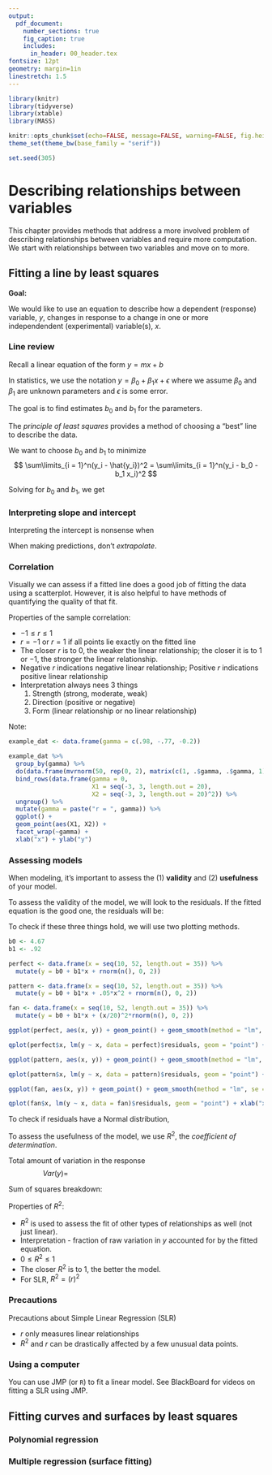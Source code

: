 ```yaml
---
output: 
  pdf_document:
    number_sections: true
    fig_caption: true
    includes:
      in_header: 00_header.tex
fontsize: 12pt
geometry: margin=1in
linestretch: 1.5
---
```


```r
library(knitr)
library(tidyverse)
library(xtable)
library(MASS)

knitr::opts_chunk$set(echo=FALSE, message=FALSE, warning=FALSE, fig.height = 2)
theme_set(theme_bw(base_family = "serif"))

set.seed(305)
```

\setcounter{section}{3}

# Describing relationships between variables

This chapter provides methods that address a more involved problem of describing relationships between variables and require more computation. We start with relationships between two variables and move on to more.

## Fitting a line by least squares

**Goal:**

\vspace{.2in}

We would like to use an equation to describe how a dependent (response) variable, $y$, changes in response to a change in one or more independendent (experimental) variable(s), $x$.

### Line review 

Recall a linear equation of the form $y = mx + b$

\vspace{.25in}

In statistics, we use the notation $y = \beta_0 + \beta_1 x + \epsilon$ where we assume $\beta_0$ and $\beta_1$ are unknown parameters and $\epsilon$ is some error.

\vspace{.25in}

The goal is to find estimates $b_0$ and $b_1$ for the parameters.

\vspace{.25in}

\begin{ex}[Plastic hardness]
Eight batches of plastic are made. From each batch one test item is molded and its hardness, $y$, is measured at time $x$. The following are the 8 measurements and times:

\vspace{.2in}

```r
hardness <- data.frame(time = c(32, 72, 64, 48, 16, 40, 80, 56),
                      hardness = c(230, 323, 298, 255, 199, 248, 359, 305))

print(xtable(t(hardness), digits = 0), include.colnames = FALSE, comment = FALSE)

```
\newpage
~\\
\vspace{4in}

How do we find an equation for the line that best fits the data?

\vspace{2.5in}

\end{ex}

\begin{df}
A \emph{residual} is the vertical distance between the actual data point and a fitted line, $e = y - \hat{y}$.
\end{df}

\newpage

The *principle of least squares* provides a method of choosing a "best" line to describe the data.

\begin{df}
To apply the \emph{principle of least squares} in the fitting of an equation for $y$ to an $n$-point data set, values of the equation parameters are choen to minimize
$$
\sum\limits_{i = 1}^n(y_i - \hat{y_i})^2
$$
where $y_1, y_2, \dots, y_n$ are the observed responses and $\hat{y}_1, \hat{y}_2, \dots, \hat{y}_n$ are corresponding responses predicted or fitted by the equation.
\end{df}

\vspace{.1in}

We want to choose $b_0$ and $b_1$ to minimize
$$
\sum\limits_{i = 1}^n(y_i - \hat{y_i})^2 = \sum\limits_{i = 1}^n(y_i - b_0 - b_1 x_i)^2
$$

\newpage

Solving for $b_0$ and $b_1$, we get
\vspace{-.5in}
\begin{align*}
b_0 &= \overline{y} - b_1 \overline{x} \\
b_1 &= \frac{\sum(x_i - \overline{x})(y_i - \overline{x})}{\sum(x_i - \overline{x})^2} = \frac{\sum x_i y_i - \frac{1}{n}\sum x_i \sum y_i}{\sum x_i^2 - \frac{1}{n}(\sum x_i)^2}
\end{align*}

\vspace{.1in}

\begin{ex}[Plastic hardness, cont'd]
Compute the least squares line for the data in Example 4.1.

```r
hardness %>%
  rename(x = time,
         y = hardness) %>%
  mutate(`$xy$` = x*y,
         `$x^2$` = x^2,
         `$y^2$` = y^2) %>%
  rename(`$x$` = x,
         `$y$` = y) %>%
  xtable(digits = 0) %>%
  print(include.rownames = FALSE, sanitize.colnames.function = identity)
```

\newpage
\end{ex}

### Interpreting slope and intercept

\begin{itemize}
\itemsep .25in
\item Slope:
\item Intercept
\end{itemize}

\vspace{.2in}

Interpreting the intercept is nonsense when

\vspace{2in}

\begin{ex}[Plastic hardness, cont'd]
Interpret the coefficients in the plastic hardness example. Is the interpretation of the intercept reasonable?

\newpage
\end{ex}

When making predictions, don't *extrapolate*.

\vspace{.1in}
\begin{df}
\emph{Extrapolation} is when a value of $x$ beyond the range of our actual observations is used to find a predicted value for $y$. We don't know the behavior of the line beyond our collected data.
\end{df}

\vspace{.1in}

\begin{df}
\emph{Interpolation} is when a value of $x$ within the range of our observations is used to find a predicted value for $y$.
\end{df}

\vspace{2in}

### Correlation

Visually we can assess if a fitted line does a good job of fitting the data using a scatterplot. However, it is also helpful to have methods of quantifying the quality of that fit.

\vspace{.1in}
\begin{df}
\emph{Correlation} gives the strength and direction of the linear relationship between two variables.
\end{df}

\vspace{.1in}
\begin{df}
The \emph{sample correlation} between $x$ and $y$ in a sample of $n$ data points $(x_i, y_i)$ is

$$
r = \frac{\sum(x_i - \overline{x})(y_i - \overline{y})}{\sqrt{\sum(x_i - \overline{x})^2\sum(y_i - \overline{y})^2}} = \frac{\sum x_i y_i - \frac{1}{n}\sum x_i \sum y_i}{\sqrt{\sum x_i^2 - \frac{1}{n}(\sum x_i)^2}\sqrt{\sum y_i^2 - \frac{1}{n}(\sum y_i)^2}}
$$
\end{df}

\newpage
Properties of the sample correlation:

- $-1 \le r \le 1$
- $r = -1$ or $r = 1$ if all points lie exactly on the fitted line
- The closer $r$ is to $0$, the weaker the linear relationship; the closer it is to $1$ or $-1$, the stronger the linear relationship.
- Negative $r$ indications negative linear relationship; Positive $r$ indications positive linear relationship
- Interpretation always nees 3 things
    1. Strength (strong, moderate, weak)
    2. Direction (positive or negative)
    3. Form (linear relationship or no linear relationship)
    
Note:

\newpage

```r
example_dat <- data.frame(gamma = c(.98, -.77, -0.2))

example_dat %>%
  group_by(gamma) %>%
  do(data.frame(mvrnorm(50, rep(0, 2), matrix(c(1, .$gamma, .$gamma, 1), nrow=2)))) %>%
  bind_rows(data.frame(gamma = 0, 
                       X1 = seq(-3, 3, length.out = 20), 
                       X2 = seq(-3, 3, length.out = 20)^2)) %>%
  ungroup() %>%
  mutate(gamma = paste("r = ", gamma)) %>%
  ggplot() +
  geom_point(aes(X1, X2)) +
  facet_wrap(~gamma) +
  xlab("x") + ylab("y")
```

\begin{ex}[Plastic hardness, cont'd]
Compute and interpret the sample correlation for the plastic hardness example. Recall, 
$$
\sum x = 408, \sum y = 2217, \sum xy = 120832, \sum x^2 = 24000, \sum y^2 = 634069
$$
\newpage
\end{ex}

### Assessing models

When modeling, it's important to assess the (1) **validity** and (2) **usefulness** of your model.

To assess the validity of the model, we will look to the residuals. If the fitted equation is the good one, the residuals will be:

\begin{enumerate}
\itemsep .25in
\item
\item
\item
\end{enumerate}

\vspace{.2in}

To check if these three things hold, we will use two plotting methods.

\vspace{.2in}

\begin{df}
A \emph{residual plot} is a plot of the residuals, $e = y - \hat{y}$ vs. $x$ (or $\hat{y}$ in the case of multiple regression, Section 4.2).
\end{df}

\newpage
```r
b0 <- 4.67
b1 <- .92

perfect <- data.frame(x = seq(10, 52, length.out = 35)) %>%
  mutate(y = b0 + b1*x + rnorm(n(), 0, 2))

pattern <- data.frame(x = seq(10, 52, length.out = 35)) %>%
  mutate(y = b0 + b1*x + .05*x^2 + rnorm(n(), 0, 2))

fan <- data.frame(x = seq(10, 52, length.out = 35)) %>%
  mutate(y = b0 + b1*x + (x/20)^2*rnorm(n(), 0, 2))

ggplot(perfect, aes(x, y)) + geom_point() + geom_smooth(method = "lm", se = FALSE)

qplot(perfect$x, lm(y ~ x, data = perfect)$residuals, geom = "point") + xlab("x") + ylab("e") + geom_hline(aes(yintercept=0), lty=2)
```

\vspace{.5in}

```r
ggplot(pattern, aes(x, y)) + geom_point() + geom_smooth(method = "lm", se = FALSE)

qplot(pattern$x, lm(y ~ x, data = pattern)$residuals, geom = "point") + xlab("x") + ylab("e") + geom_hline(aes(yintercept=0), lty=2)
```

\vspace{.5in}
```r
ggplot(fan, aes(x, y)) + geom_point() + geom_smooth(method = "lm", se = FALSE)

qplot(fan$x, lm(y ~ x, data = fan)$residuals, geom = "point") + xlab("x") + ylab("e") + geom_hline(aes(yintercept=0), lty=2)


```

\newpage

To check if residuals have a Normal distribution,

\vspace{2in}

To assess the usefulness of the model, we use $R^2$, the *coefficient of determination*. 

\vspace{.2in}

\begin{df}
The \emph{coefficient of determination}, $R^2$, is the proportion of variation in the response that is explained by the model.
\end{df}


Total amount of variation in the response
$$
Var(y) = \qquad \qquad \qquad \qquad \qquad \qquad \qquad \qquad \qquad \qquad
$$

Sum of squares breakdown:


\newpage

Properties of $R^2$:

- $R^2$ is used to assess the fit of other types of relationships as well (not just linear).
- Interpretation - fraction of raw variation in $y$ accounted for by the fitted equation.
- $0 \le R^2 \le 1$
- The closer $R^2$ is to 1, the better the model.
- For SLR, $R^2 = (r)^2$

\vspace{.2in}

\begin{ex}[Plastic hardness, contd]
Compute and interpret $R^2$ for the example of the relationship between plastic hardness and time.

\newpage
\end{ex}





### Precautions

Precautions about Simple Linear Regression (SLR)

- $r$ only measures linear relationships
- $R^2$ and $r$ can be drastically affected by a few unusual data points.

### Using a computer

You can use JMP (or `R`) to fit a linear model. See BlackBoard for videos on fitting a SLR using JMP.

## Fitting curves and surfaces by least squares

### Polynomial regression

### Multiple regression (surface fitting)

